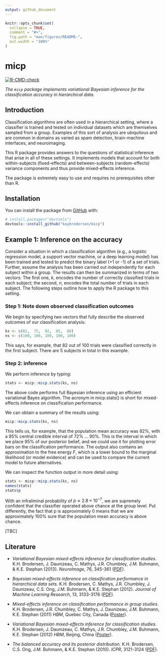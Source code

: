 ```yaml
---
output: github_document
---
```


<!-- README.md is generated from README.Rmd. Please edit that file -->

```r
knitr::opts_chunk$set(
  collapse = TRUE,
  comment = "#>",
  fig.path = "man/figures/README-",
  out.width = "100%"
)
```

# micp

<!-- badges: start -->
  [![R-CMD-check](https://github.com/kaybrodersen/micp/workflows/R-CMD-check/badge.svg)](https://github.com/kaybrodersen/micp/actions)
<!-- badges: end -->

*The `micp` package implements variational Bayesian inference for the classification accuracy in hierarchical data.*

## Introduction

Classification algorithms are often used in a hierarchical setting, where a classifier is trained and tested on individual datasets which are themselves sampled from a group. Examples of this sort of analysis are ubiquitous and are common in domains as varied as spam detection, brain-machine interfaces, and neuroimaging.

This R package provides answers to the questions of statistical inference that arise in all of these settings. It implements models that account for both within-subjects (fixed-effects) and between-subjects (random-effects) variance components and thus provide mixed-effects inference.

The package is extremely easy to use and requires no prerequisites other than R.

## Installation

You can install the package from [GitHub](https://github.com/) with:

```r
# install.packages("devtools")
devtools::install_github("kaybrodersen/micp")
```

## Example 1: Inference on the accuracy

Consider a situation in which a classification algorithm (e.g., a logistic regression model, a support vector machine, or a deep learning model) has been trained and tested to predict the binary label (+1 or -1) of a set of trials. Further, assume the analysis has been carried out independently for each subject within a group. The results can then be summarized in terms of two vectors: The first one, _k_, encodes the number of correctly classified trials in each subject; the second, _n_, encodes the total number of trials in each subject. The following steps outline how to apply the R package to this setting.

### Step 1: Note down observed classification outcomes

We begin by specifying two vectors that fully describe the observed outcomes of our classification analysis:

```r
ks <- c(82,  75,  92,  85,  88)
ns <- c(100, 100, 100, 100, 100)
```

This says, for example, that 82 out of 100 trials were classified correctly in the first subject. There are 5 subjects in total in this example.

### Step 2: inference

We perform inference by typing:

```r
stats <- micp::micp.stats(ks, ns)
```

The above code performs full Bayesian inference using an efficient variational Bayes algorithm. The acronym in micp.stats() is short for *m*ixed-effects *i*nference on *c*lassification *p*erformance.

We can obtain a summary of the results using:

```r
micp::micp.stats(ks, ns)
```

This tells us, for example, that the population mean accuracy was 82%, with a 95% central credible interval of 72% … 90%. This is the interval in which we place 95% of our posterior belief, and we could use it for plotting error bars on the classification performance. The output also contains an approximation to the free energy $F$, which is a lower bound to the marginal likelihood (or model evidence) and can be used to compare the current model to future alternatives.

We can inspect the function output in more detail using:

```r
stats <- micp::micp.stats(ks, ns)
names(stats)
stats$p
```

With an infraliminal probability of $p ≈ 2.8×10^{-7}$, we are supremely confident that the classifier operated above chance at the group level. Put differently, the fact that p is approximately 0 means that we are approximately 100% sure that the population mean accuracy is above chance.

[TBC]

## Literature

* *Variational Bayesian mixed-effects inference for classification studies.* K.H. Brodersen, J. Daunizeau, C. Mathys, J.R. Chumbley, J.M. Buhmann, & K.E. Stephan (2013). _NeuroImage_, 76, 345-361 ([PDF](https://kaybrodersen.github.io/publications/Brodersen_2013_NeuroImage.pdf)).

* *Bayesian mixed-effects inference on classification performance in hierarchical data sets.* K.H. Brodersen, C. Mathys, J.R. Chumbley, J. Daunizeau, C.S. Ong, J.M. Buhmann, & K.E. Stephan (2012). _Journal of Machine Learning Research_, 13, 3133-3176 ([PDF](https://kaybrodersen.github.io/publications/Brodersen_2012_JMLR.pdf)).

* *Mixed-effects inference on classification performance in group studies.*
K.H. Brodersen, J.R. Chumbley, C. Mathys, J. Daunizeau, J.M. Buhmann, K.E. Stephan (2011)
_HBM_, Quebec City, Canada ([Poster](https://kaybrodersen.github.io/publications/Brodersen_2011d_HBM.pdf)).

* *Variational Bayesian mixed-effects inference for classification studies.*
K.H. Brodersen, J. Daunizeau, C. Mathys, J.R. Chumbley, J.M. Buhmann, K.E. Stephan (2012)
_HBM_, Beijing, China ([Poster](https://kaybrodersen.github.io/publications/Brodersen_2012b_HBM.pdf)).

* *The balanced accuracy and its posterior distribution.* K.H. Brodersen, C.S. Ong, J.M. Buhmann, & K.E. Stephan (2010). _ICPR_, 3121-3124 ([PDF](https://kaybrodersen.github.io/publications/Brodersen_2010b_ICPR.pdf)).
